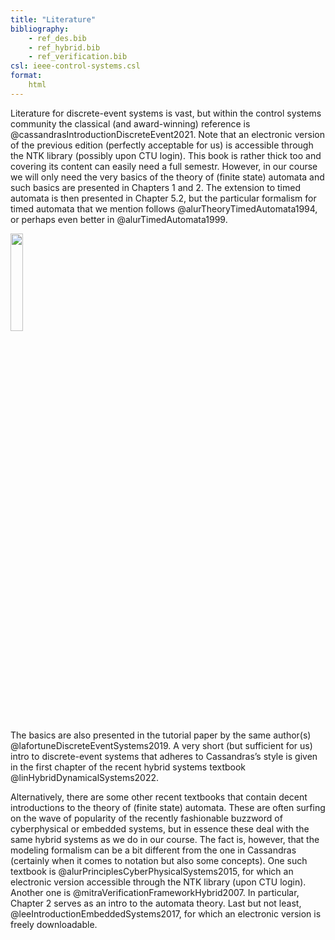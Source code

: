 ```yaml
---
title: "Literature"
bibliography: 
    - ref_des.bib
    - ref_hybrid.bib
    - ref_verification.bib
csl: ieee-control-systems.csl
format:
    html     
---
```


Literature for discrete-event systems is vast, but within the control systems community the classical (and award-winning) reference is @cassandrasIntroductionDiscreteEvent2021. Note that an electronic version of the previous edition (perfectly acceptable for us) is accessible through the NTK library (possibly upon CTU login). This book is rather thick too and covering its content can easily need a full semestr. However, in our course we will only need the very basics of the theory of (finite state) automata and such basics are presented in Chapters 1 and 2. The extension to timed automata is then presented in Chapter 5.2, but the particular formalism for timed automata that we mention follows @alurTheoryTimedAutomata1994, or perhaps even better in @alurTimedAutomata1999.

![](des_figures/cassandras_discrete_event_FRONT_PAGE.jpg){ width=20% }

The basics are also presented in the tutorial paper by the same author(s) @lafortuneDiscreteEventSystems2019. A very short (but sufficient for us) intro to discrete-event systems that adheres to Cassandras's style is given in the first chapter of the recent hybrid systems textbook @linHybridDynamicalSystems2022.

Alternatively, there are some other recent textbooks that contain decent introductions to the theory of (finite state) automata. These are often surfing on the wave of popularity of the recently fashionable buzzword of cyberphysical or embedded systems, but in essence these deal with the same hybrid systems as we do in our course. The fact is, however, that the modeling formalism can be a bit different from the one in Cassandras (certainly when it comes to notation but also some concepts). One such textbook is @alurPrinciplesCyberPhysicalSystems2015, for which an electronic version accessible through the NTK library (upon CTU login). Another one is @mitraVerificationFrameworkHybrid2007. In particular, Chapter 2 serves as an intro to the automata theory. Last but not least, @leeIntroductionEmbeddedSystems2017, for which an electronic version is freely downloadable.